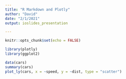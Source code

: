 ---
title: "R Markdown and Plotly"
author: "David"
date: "2/1/2021"
output: ioslides_presentation

---

```{r setup, include=FALSE}
knitr::opts_chunk$set(echo = FALSE)
```

```{r}
library(plotly)
library(ggplot2)
```

```{r, message = FALSE}
data(cars)
summary(cars)
plot_ly(cars, x = ~speed, y = ~dist, type = "scatter")
```